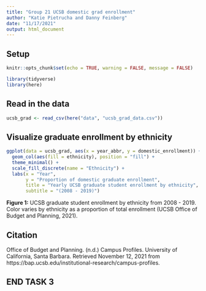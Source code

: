 ```yaml
---
title: "Group 21 UCSB domestic grad enrollment"
author: "Katie Pietrucha and Danny Feinberg"
date: "11/17/2021"
output: html_document
---
```

## Setup

```r
knitr::opts_chunk$set(echo = TRUE, warning = FALSE, message = FALSE)

library(tidyverse)
library(here)
```

## Read in the data

```r
ucsb_grad <- read_csv(here("data", "ucsb_grad_data.csv"))
```

## Visualize graduate enrollment by ethnicity 

```r

ggplot(data = ucsb_grad, aes(x = year_abbr, y = domestic_enrollment)) +
  geom_col(aes(fill = ethnicity), position = "fill") +
  theme_minimal() +
  scale_fill_discrete(name = "Ethnicity") +
  labs(x = "Year", 
       y = "Proportion of domestic graduate enrollment",
       title = "Yearly UCSB graduate student enrollment by ethnicity",
       subtitle = "(2008 - 2019)") 
```

**Figure 1:** UCSB graduate student enrollment by ethnicity from 2008 - 2019. Color varies by ethnicity as a proportion of total enrollment (UCSB Office of Budget and Planning, 2021).

## Citation

Office of Budget and Planning. (n.d.) Campus Profiles. University of California, Santa Barbara. Retrieved November 12, 2021 from https://bap.ucsb.edu/institutional-research/campus-profiles.

## END TASK 3

